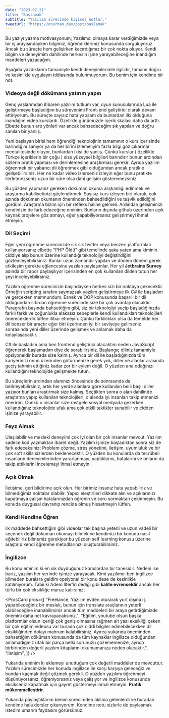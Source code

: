 ```yaml
---
date: "2023-07-21"
title: "Başlamak"
subtitle: "Yazılım sürecinde kişisel notlar."
tweetUrl: "https://onurhan.dev/post/baslamak"
---
```


Bu yazıyı yazma motivasyonum; Yazılımcı olmaya karar verdiğimizde veya bir iş arayışındayken bilgimiz, öğrendiklerimiz konusunda sorguluyoruz. Ancak bu süreçte hem gelişirken kaçırdığımız bir çok nokta oluyor. Kendi bilgim ve deneyimim dahilinde herkesin işine yarayabileceğine inandığım maddeleri yazacağım.

<Callout>
  Aşağıda yazdıklarım tamamiyle kendi deneyimlerimle ilgilidir, tamamı doğru ve
  kesinlikle uygulayın iddiasında bulunmuyorum. Bu benim için kendime bir not.
</Callout>

### Videoya değil dökümana yatırım yapın

Genç yaşlarımdan itibaren yazılım tutkum var, oyun sunucularında Lua ile geliştirmeye başladığım bu sürevenimi Front-end geliştirici olarak devam ettiriyorum. Bu süreçte sayısız hata yapsam da bunlardan ilki olduğuna inandığım video kurslardı. Özellikle günümüzde içerik skalası daha da arttı. Elbette bunun artı yönleri var ancak bahsedeceğim sık yapılan ve doğru sanılan bir yanlış.

Yeni başlayan birisi hem öğrendiği teknolojinin tamamının o kurs içerisinde barındığını sanıyor ya da her birini izlemeliyim fazla bilgi göz çıkarmar mentalitesinde oluyor, bunlardan ikisi de yanlış. Çünkü kurslar ( özellikle Türkçe içeriklerin bir çoğu ) size yüzeysel bilgileri barındırır bunun ardından sizlerin pratik yapması ve derinlemesine araştırması gerekir. Ayrıca yazılım öğrenmek bir yabancı dil öğrenmek gibi olduğundan ancak pratikle gelişebilirsiniz. Her ne kadar video izlerseniz izleyin eğer bunu pratikte ilerletmezseniz uzun bir süre olsa dahi gelişim gösteremezsiniz.

Bu yüzden yapmanız gereken döküman okuma alışkanlığı edinmek ve araştırma kabiliyetinizi güçlendirmek. Sayısız kurs izleyen biri olarak, çok azında döküman okumanın öneminden bahsedildiğini ve teşvik edildiğini gördüm. Araştırma bizim için bir refleks haline gelmeli. Ardından gelişiminizi kendinizin de fark edeceğine eminim. Bunların dışında github üzerinden açık kaynak projelere göz atmayı, eğer yapabiliyorsanız geliştirmeyi ihmal etmeyin.

### Dil Seçimi

Eğer yeni öğrenme sürecinizde sık sık twitter veya benzeri platformları kullanıyorsanız elbette "PHP Öldü" gibi temelinde şaka yatan ama kiminin ciddiye alıp bunun üzerine kullandığı teknolojiyi değiştirdiğini gözlemleyebilirsiniz. Bunlar uzun zamandır yapılan ve dönem dönem gerek etkileşim gerekte eğlencesine yazılan paylaşımlar. Her yıl **Jetbrains Survey** adında bir rapor paylaşılıyor içerisinden en çok kullanılan dilden tutun her şeyi inceleyebilirsiniz.

Yazılım öğrenme sürecinizin başındayken herkes sizi bir noktaya çekecektir. Örneğin scripting tarafını saymazsak yazılım geliştirmeye ilk C# ile başladım ve gerçekten memnundum. Esnek ve OOP konusunda başarılı bir dil olduğundan sıfırdan öğrenme sürecinde size bir çok avantajı olacaktır. Paragrafın başında bahsettiğim gibi, siz bir teknolojiyi seçip başladığınızda farklı farklı ve çoğunlukla alakasız sebeplerle kendi kullandıkları teknolojileri önereceklerdir lütfen itibar etmeyin. Çünkü farklılıkları olsa da temelde her dil benzer bir araçtır eğer biri üzerinden iyi bir seviyeye gelirseniz sonrasında yeni diller üzerinde gelişmek ve anlamak daha da kolaylaşacaktır.

C# ile başladım ama ben frontend geliştirici olacaktım neden JavaScript öğrenerek başlamadım diye de sorabilirsiniz. Başlangıç diliniz tamamiyle opsiyoneldir burada size kalmış. Ayrıca bir dil ile başladığınızda tüm kariyerinizi onun üzerinden götürmenize gerek yok, diller ve alanlar arasında geçiş tahmin ettiğiniz kadar zor bir eylem değil. O yüzden ana odağınızı kullandığını teknolojide gelişmekte tutun.

Bu süreçlerin ardından alanınızı öncesinde de sonrasında da belirleyebilirsiniz, artık her yerde alanlara göre kullanılan belli başlı diller yazıyor bunları araştırmak size kalmış. Seçtikten sonra o alan dahilinde araştırma yapıp kullanılan teknolojileri, o alanda iyi insanları takip etmenizi öneririm. Çünkü o insanlar size rastgele sosyal medyada gezerken kullandığınız teknolojide ufak ama çok etkili taktikler sunabilir ve cidden işinize yarayabilir.

### Feyz Almak

Ulaşılabilir ve mesleki deneyimi çok iyi olan bir çok insanlar mevcut. Yazılım sadece kod yazmaktan ibaret değil. Yazılım işinize başladıktan sonra siz de fark edeceksiniz; Problem çözme, stres yönetimi, iletişim, uyumluluk ve bir çok soft skills sizlerden beklenecektir. O yüzden bu konularda da tecrübeli insanların deneyimlerinden yararlanmayı, yaptıklarını, hatalarını ve onların da takip ettiklerini incelemeyi ihmal etmeyin.

### Açık Olmak

İletişime, geri bildirime açık olun. Her birimiz insanız hata yapabiliriz ve bilmediğimiz noktalar olabilir. Yapıcı eleştirileri dikkate alın ve açıklarınızı kapatmaya çalışın hatalarınızdan öğrenin ve soru sormaktan çekinmeyin. Bu konuda duygusal davranıp rencide olmuş hissetmeyin lütfen.

### Kendi Kendine Öğren

ilk maddede bahsettiğim gibi videolar tek başına yeterli ve uzun vadeli bir seçenek değil döküman okumayı bilmek ve kendimizi bir konuda nasıl eğitebiliriz bilmemiz gerekiyor bu yüzden self learning konusu üzerine araştırıp kendi öğrenme metodlarınızı oluşturabilirsiniz.

### İngilizce

Bu konu eminim ki en sık duyduğunuz konulardan bir tanesidir. Nedeni ise bariz, yazılım her yerinde işinize yarayacak. Kimi yazılımcı ben ingilizce bilmeden buralara geldim opsiyonel bir konu dese de kesinlikle katılmıyorum. Tabii ki Adem İlter'in dediği gibi **kalite evrenseldir** ancak her türlü bir çok eksikliğe maruz kalırsınız;

<ProsCard
  pros={[
    "Freelance, Yazılım evden oturarak yurt dışına iş yapabileceğiniz bir meslek, bunun için translate araçlarının yeterli olabileceğine inanabilirsiniz ancak tüm maddeleri bir araya getirdiğimizde önemini daha net kavrayacaksınız.",
    "Eğitim, youtube olsun başka platformlar olsun içeriği çok geniş olmasına rağmen alt yazı eksikliği çeken bir çok eğitim videosu var burada çok ciddi bilgiler edinebilecekken dil eksikliğinden dolayı mahrum kalabilirsiniz. Ayırca yukarıda öneminden bahsettiğim döküman konusunda da tüm kaynaklar ingilizce olduğundan anlamadığınız ufak bir parça belki sorunuzu çözememenize, ayrıca birbirinden değerli yazılım kitaplarını okumamanıza neden olacaktır.",
    "İletişim",
  ]}
/>

Yukarıda eminim ki eklemeyi unuttuğum çok değerli maddeler de mevcuttur. Yazılım sürecimizde her konuda ingilizce ile karşı karşıya geleceğiz ve bundan kaçmak değil çözmek gerekli. O yüzden yazılımı öğrenmeyi düşünüyorsanız, öğreniyorsanız veya çalışıyor ve ingilizce konusunda eksikseniz kapatmak için gayret göstermeyi ihmal etmeyin. **Pratik mükemmelleştirir**.

Yukarıda paylaştıklarım benim sürecimden aklıma gelenlerdi ve buradan kendime hala dersler çıkarıyorum. Kendime notu sizlerle de paylaşmak istedim umarım faydasını görürsünüz.
